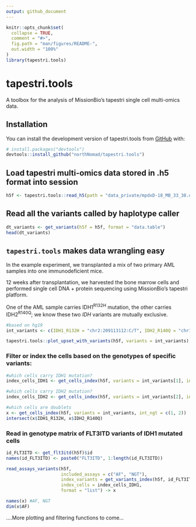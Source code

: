 ```yaml
---
output: github_document
---
```


<!-- README.md is generated from README.Rmd. Please edit that file -->

```r
knitr::opts_chunk$set(
  collapse = TRUE,
  comment = "#>",
  fig.path = "man/figures/README-",
  out.width = "100%"
)
library(tapestri.tools)
```

# tapestri.tools

<!-- badges: start -->

<!-- badges: end -->

A toolbox for the analysis of MissionBio's tapestri single cell multi-omics data.

## Installation

You can install the development version of tapestri.tools from [GitHub](https://github.com/) with:

``` r
# install.packages("devtools")
devtools::install_github("northNomad/tapestri.tools")
```

## Load tapestri multi-omics data stored in .h5 format into session

```r
h5f <- tapestri.tools::read_h5(path = "data_private/mpdxD-18_MB_33_38.dna+protein.h5")
```

## Read all the variants called by haplotype caller

```r
dt_variants <- get_variants(h5f = h5f, format = "data.table")
head(dt_variants)
```

## `tapestri.tools` makes data wrangling easy

In the example experiment, we transplanted a mix of two primary AML samples into one immunodeficient mice.

12 weeks after transplantation, we harvested the bone marrow cells and performed single cell DNA + protein sequencing using MissionBio's tapestri platform.

One of the AML sample carries IDH1^R132H^ mutation, the other carries IDH2^R140Q^; we know these two *IDH* variants are mutually exclusive.

```r
#based on hg19
int_variants <- c(IDH1_R132H = "chr2:209113112:C/T", IDH2_R140Q = "chr15:90631934:C/T")

tapestri.tools::plot_upset_with_variants(h5f, variants = int_variants)
```


### Filter or index the cells based on the genotypes of specific variants:

```r
#which cells carry IDH1 mutation? 
index_cells_IDH1 <- get_cells_index(h5f, variants = int_variants[1], int_ngt = c(1, 2)) 

#which cells carry IDH2 mutation?
index_cells_IDH2 <- get_cells_index(h5f, variants = int_variants[2], int_ngt = c(1, 2))

#which cells are doublets 
x <- get_cells_index(h5f, variants = int_variants, int_ngt = c(1, 2)) 
intersect(x$IDH1_R132H, x$IDH2_R140Q)
```


### Read in genotype matrix of FLT3ITD variants of IDH1 mutated cells

```r
id_FLT3ITD <- get_flt3itd(h5f)$id
names(id_FLT3ITD) <- paste0("FLT3ITD", 1:length(id_FLT3ITD))

read_assays_variants(h5f, 
                     included_assays = c("AF", "NGT"),
                     index_variants = get_variants_index(h5f, id_FLT3ITD),
                     index_cells = index_cells_IDH1,  
                     format = "list") -> x

names(x) #AF, NGT
dim(x$AF)
```


....More plotting and filtering functions to come...
